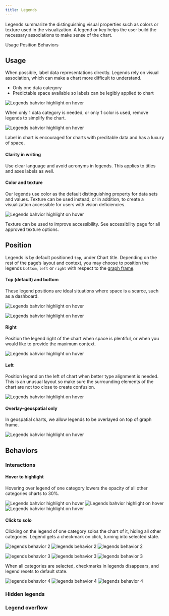 ```yaml
---
title: Legends
---
```


<PageDescription>

Legends summarize the distinguishing visual properties such as colors or texture used in the visualization. A legend or key helps the user build the necessary associations to make sense of the chart.

</PageDescription>

<AnchorLinks>

<AnchorLink>Usage</AnchorLink>
<AnchorLink>Position</AnchorLink>
<AnchorLink>Behaviors</AnchorLink>

</AnchorLinks>

## Usage

<!-- #### Avoid if possible -->

When possible, label data representations directly. Legends rely on visual association, which can make a chart more difficult to understand.

- Only one data category
- Predictable space available so labels can be legibly applied to chart

<Row>
<Column  colLg={6} colMd={4} colSm={4}>

![Legends bahvior highlight on hover](images/legends-usage-1.png)

<Caption>
  When only 1 data category is needed, or only 1 color is used, remove legends
  to simplify the chart.
</Caption>

</Column>

<Column  colLg={6} colMd={4} colSm={4}>

![Legends bahvior highlight on hover](images/legends-usage-2.png)

<Caption>
  Label in chart is encouraged for charts with preditable data and has a luxury
  of space.
</Caption>

</Column>
</Row>

#### Clarity in writing

Use clear language and avoid acronyms in legends. This applies to titles and axes labels as well.

#### Color and texture

Our legends use color as the default distinguishing property for data sets and values. Texture can be used instead, or in addition, to create a visualization accessible for users with vision deficiencies.

<Row>
<Column  colLg={6} colMd={4} colSm={4}>

![Legends bahvior highlight on hover](images/legends-usage-3.png)

<Caption>
  Texture can be used to improve accessibility. See accessibility page for all
  approved texture options.
</Caption>

</Column>
</Row>

## Position

Legends is by default positioned `top`, under Chart title. Depending on the rest of the page’s layout and context, you may choose to position the legends `bottom`, `left` or `right` with respect to the [graph frame](./chart-anatomy).

#### Top (default) and bottom

These legend positions are ideal situations where space is a scarce, such as a dashboard.

<Row>
<Column  colLg={6} colMd={4} colSm={4}>

![Legends bahvior highlight on hover](images/legends-pos-1.png)

</Column>
<Column  colLg={6} colMd={4} colSm={4}>

![Legends bahvior highlight on hover](images/legends-pos-2.png)

</Column>
</Row>

#### Right

Position the legend right of the chart when space is plentiful, or when you would like to provide the maximum context.

<Row>
<Column  colLg={8} colMd={4} colSm={4}>

![Legends bahvior highlight on hover](images/legends-pos-3.png)

</Column>
</Row>

#### Left

Position legend on the left of chart when better type alignment is needed. This is an unusual layout so make sure the surrounding elements of the chart are not too close to create confusion.

<Row>
<Column  colLg={8} colMd={4} colSm={4}>

![Legends bahvior highlight on hover](images/legends-pos-4.png)

</Column>
</Row>

#### Overlay–geospatial only

In geospatial charts, we allow legends to be overlayed on top of graph frame.

<Row>
<Column  colLg={12} colMd={6} colSm={4}>

![Legends bahvior highlight on hover](images/legends-pos-5.png)

</Column>
</Row>

## Behaviors

### Interactions

<Row>
<Column  colLg={4} colMd={8} colSm={4}>

#### Hover to highlight

Hovering over legend of one category lowers the opacity of all other categories charts to 30%.

</Column>
<Column  colLg={8} colMd={8} colSm={4}>

<ArtDirection>

![Legends bahvior highlight on hover](images/legends-behavior-1-sm.png)
![Legends bahvior highlight on hover](images/legends-behavior-1.png)
![Legends bahvior highlight on hover](images/legends-behavior-1.png)

</ArtDirection>

</Column>
</Row>

<Row>
<Column  colLg={4} colMd={8} colSm={4}>

#### Click to solo

Clicking on the legend of one category solos the chart of it, hiding all other categories. Legend gets a checkmark on click, turning into selected state.

</Column>
<Column  colLg={8} colMd={8} colSm={4}>

<ArtDirection>

![legends behavior 2](images/legends-behavior-2-sm.png)
![legends behavior 2](images/legends-behavior-2.png)
![legends behavior 2](images/legends-behavior-2.png)

</ArtDirection>
</Column>
</Row>

<Row>
<Column  colLg={4} colMd={8} colSm={4}>

</Column>
<Column  colLg={8} colMd={8} colSm={4}>

<ArtDirection>

![legends behavior 3](images/legends-behavior-3-sm.png)
![legends behavior 3](images/legends-behavior-3.png)
![legends behavior 3](images/legends-behavior-3.png)

</ArtDirection>
</Column>
</Row>

<Row>
<Column  colLg={4} colMd={8} colSm={4}>

When all categories are selected, checkmarks in legends disappears, and legend resets to default state.

</Column>
<Column  colLg={8} colMd={8} colSm={4}>

<ArtDirection>

![legends behavior 4](images/legends-behavior-4-sm.png)
![legends behavior 4](images/legends-behavior-4.png)
![legends behavior 4](images/legends-behavior-4.png)

</ArtDirection>

</Column>
</Row>

### Hidden legends

### Legend overflow
